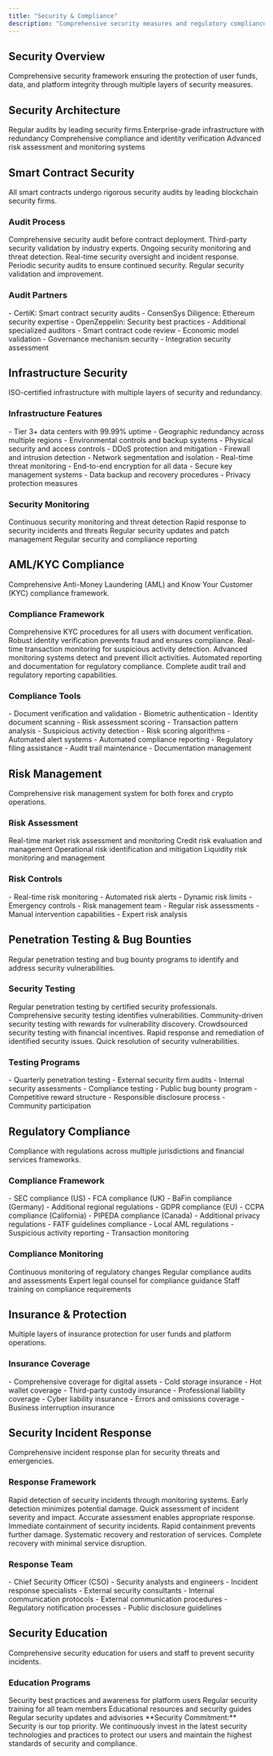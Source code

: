 ```yaml
---
title: "Security & Compliance"
description: "Comprehensive security measures and regulatory compliance framework"
---
```


## Security Overview

<Card title="Institutional-Grade Security" icon="shield-alt" horizontal>
  Comprehensive security framework ensuring the protection of user funds, data,
  and platform integrity through multiple layers of security measures.
</Card>

## Security Architecture

<CardGroup cols={2}>
  <Card title="Smart Contract Audits" icon="code">
    Regular audits by leading security firms
  </Card>
  <Card title="ISO-Grade Infrastructure" icon="server">
    Enterprise-grade infrastructure with redundancy
  </Card>
  <Card title="AML/KYC Modules" icon="user-check">
    Comprehensive compliance and identity verification
  </Card>
  <Card title="Risk Engine" icon="exclamation-triangle">
    Advanced risk assessment and monitoring systems
  </Card>
</CardGroup>

## Smart Contract Security

<Card title="Audited Smart Contracts" icon="search" horizontal>
  All smart contracts undergo rigorous security audits by leading blockchain
  security firms.
</Card>

### Audit Process

<Steps>
  <Step title="Initial Audit">
    Comprehensive security audit before contract deployment.
    <Check>Third-party security validation by industry experts.</Check>
  </Step>

  <Step title="Continuous Monitoring">
    Ongoing security monitoring and threat detection.
    <Check>Real-time security oversight and incident response.</Check>
  </Step>

  <Step title="Regular Re-audits">
    Periodic security audits to ensure continued security.
    <Check>Regular security validation and improvement.</Check>
  </Step>
</Steps>

### Audit Partners

<AccordionGroup>
  <Accordion title="Security Firms" icon="shield-alt">
    - CertiK: Smart contract security audits - ConsenSys Diligence: Ethereum
    security expertise - OpenZeppelin: Security best practices - Additional
    specialized auditors
  </Accordion>

  <Accordion title="Audit Scope" icon="search">
    - Smart contract code review - Economic model validation - Governance
    mechanism security - Integration security assessment
  </Accordion>
</AccordionGroup>

## Infrastructure Security

<Card title="Enterprise-Grade Infrastructure" icon="server" horizontal>
  ISO-certified infrastructure with multiple layers of security and redundancy.
</Card>

### Infrastructure Features

<AccordionGroup>
  <Accordion title="Data Centers" icon="building">
    - Tier 3+ data centers with 99.99% uptime - Geographic redundancy across
    multiple regions - Environmental controls and backup systems - Physical
    security and access controls
  </Accordion>

  <Accordion title="Network Security" icon="network-wired">
    - DDoS protection and mitigation - Firewall and intrusion detection -
    Network segmentation and isolation - Real-time threat monitoring
  </Accordion>

  <Accordion title="Data Protection" icon="lock">
    - End-to-end encryption for all data - Secure key management systems - Data
    backup and recovery procedures - Privacy protection measures
  </Accordion>
</AccordionGroup>

### Security Monitoring

<CardGroup cols={2}>
  <Card title="24/7 Monitoring" icon="eye">
    Continuous security monitoring and threat detection
  </Card>
  <Card title="Incident Response" icon="exclamation-triangle">
    Rapid response to security incidents and threats
  </Card>
  <Card title="Security Updates" icon="sync">
    Regular security updates and patch management
  </Card>
  <Card title="Compliance Reporting" icon="file-alt">
    Regular security and compliance reporting
  </Card>
</CardGroup>

## AML/KYC Compliance

<Card title="Regulatory Compliance" icon="balance-scale" horizontal>
  Comprehensive Anti-Money Laundering (AML) and Know Your Customer (KYC)
  compliance framework.
</Card>

### Compliance Framework

<Steps>
  <Step title="Identity Verification">
    Comprehensive KYC procedures for all users with document verification.
    <Check>
      Robust identity verification prevents fraud and ensures compliance.
    </Check>
  </Step>

  <Step title="Transaction Monitoring">
    Real-time transaction monitoring for suspicious activity detection.
    <Check>
      Advanced monitoring systems detect and prevent illicit activities.
    </Check>
  </Step>

  <Step title="Reporting & Documentation">
    Automated reporting and documentation for regulatory compliance.
    <Check>Complete audit trail and regulatory reporting capabilities.</Check>
  </Step>
</Steps>

### Compliance Tools

<AccordionGroup>
  <Accordion title="KYC Solutions" icon="user-check">
    - Document verification and validation - Biometric authentication - Identity
    document scanning - Risk assessment scoring
  </Accordion>

  <Accordion title="AML Monitoring" icon="search">
    - Transaction pattern analysis - Suspicious activity detection - Risk
    scoring algorithms - Automated alert systems
  </Accordion>

  <Accordion title="Regulatory Reporting" icon="file-text">
    - Automated compliance reporting - Regulatory filing assistance - Audit
    trail maintenance - Documentation management
  </Accordion>
</AccordionGroup>

## Risk Management

<Card title="Advanced Risk Engine" icon="exclamation-triangle" horizontal>
  Comprehensive risk management system for both forex and crypto operations.
</Card>

### Risk Assessment

<CardGroup cols={2}>
  <Card title="Market Risk" icon="chart-line">
    Real-time market risk assessment and monitoring
  </Card>
  <Card title="Credit Risk" icon="user-shield">
    Credit risk evaluation and management
  </Card>
  <Card title="Operational Risk" icon="cogs">
    Operational risk identification and mitigation
  </Card>
  <Card title="Liquidity Risk" icon="water">
    Liquidity risk monitoring and management
  </Card>
</CardGroup>

### Risk Controls

<AccordionGroup>
  <Accordion title="Automated Controls" icon="robot">
    - Real-time risk monitoring - Automated risk alerts - Dynamic risk limits -
    Emergency controls
  </Accordion>

  <Accordion title="Manual Oversight" icon="user">
    - Risk management team - Regular risk assessments - Manual intervention
    capabilities - Expert risk analysis
  </Accordion>
</AccordionGroup>

## Penetration Testing & Bug Bounties

<Card title="Continuous Security Testing" icon="bug" horizontal>
  Regular penetration testing and bug bounty programs to identify and address
  security vulnerabilities.
</Card>

### Security Testing

<Steps>
  <Step title="Penetration Testing">
    Regular penetration testing by certified security professionals.
    <Check>Comprehensive security testing identifies vulnerabilities.</Check>
  </Step>

  <Step title="Bug Bounty Program">
    Community-driven security testing with rewards for vulnerability discovery.
    <Check>Crowdsourced security testing with financial incentives.</Check>
  </Step>

  <Step title="Vulnerability Management">
    Rapid response and remediation of identified security issues.
    <Check>Quick resolution of security vulnerabilities.</Check>
  </Step>
</Steps>

### Testing Programs

<AccordionGroup>
  <Accordion title="Penetration Testing" icon="search">
    - Quarterly penetration testing - External security firm audits - Internal
    security assessments - Compliance testing
  </Accordion>

  <Accordion title="Bug Bounty" icon="gift">
    - Public bug bounty program - Competitive reward structure - Responsible
    disclosure process - Community participation
  </Accordion>
</AccordionGroup>

## Regulatory Compliance

<Card title="Multi-Jurisdictional Compliance" icon="globe" horizontal>
  Compliance with regulations across multiple jurisdictions and financial
  services frameworks.
</Card>

### Compliance Framework

<AccordionGroup>
  <Accordion title="Financial Regulations" icon="balance-scale">
    - SEC compliance (US) - FCA compliance (UK) - BaFin compliance (Germany) -
    Additional regional regulations
  </Accordion>

  <Accordion title="Data Protection" icon="shield-alt">
    - GDPR compliance (EU) - CCPA compliance (California) - PIPEDA compliance
    (Canada) - Additional privacy regulations
  </Accordion>

  <Accordion title="Anti-Money Laundering" icon="search">
    - FATF guidelines compliance - Local AML regulations - Suspicious activity
    reporting - Transaction monitoring
  </Accordion>
</AccordionGroup>

### Compliance Monitoring

<CardGroup cols={2}>
  <Card title="Regulatory Updates" icon="sync">
    Continuous monitoring of regulatory changes
  </Card>
  <Card title="Compliance Audits" icon="search">
    Regular compliance audits and assessments
  </Card>
  <Card title="Legal Counsel" icon="gavel">
    Expert legal counsel for compliance guidance
  </Card>
  <Card title="Training Programs" icon="graduation-cap">
    Staff training on compliance requirements
  </Card>
</CardGroup>

## Insurance & Protection

<Card title="Comprehensive Insurance Coverage" icon="umbrella" horizontal>
  Multiple layers of insurance protection for user funds and platform
  operations.
</Card>

### Insurance Coverage

<AccordionGroup>
  <Accordion title="Digital Asset Insurance" icon="coins">
    - Comprehensive coverage for digital assets - Cold storage insurance - Hot
    wallet coverage - Third-party custody insurance
  </Accordion>

  <Accordion title="Operational Insurance" icon="building">
    - Professional liability coverage - Cyber liability insurance - Errors and
    omissions coverage - Business interruption insurance
  </Accordion>
</AccordionGroup>

## Security Incident Response

<Card title="Rapid Incident Response" icon="exclamation-triangle" horizontal>
  Comprehensive incident response plan for security threats and emergencies.
</Card>

### Response Framework

<Steps>
  <Step title="Detection">
    Rapid detection of security incidents through monitoring systems.
    <Check>Early detection minimizes potential damage.</Check>
  </Step>

  <Step title="Assessment">
    Quick assessment of incident severity and impact.
    <Check>Accurate assessment enables appropriate response.</Check>
  </Step>

  <Step title="Containment">
    Immediate containment of security incidents.
    <Check>Rapid containment prevents further damage.</Check>
  </Step>

  <Step title="Recovery">
    Systematic recovery and restoration of services.
    <Check>Complete recovery with minimal service disruption.</Check>
  </Step>
</Steps>

### Response Team

<AccordionGroup>
  <Accordion title="Security Team" icon="users">
    - Chief Security Officer (CSO) - Security analysts and engineers - Incident
    response specialists - External security consultants
  </Accordion>

  <Accordion title="Communication" icon="comments">
    - Internal communication protocols - External communication procedures -
    Regulatory notification processes - Public disclosure guidelines
  </Accordion>
</AccordionGroup>

## Security Education

<Card title="Security Awareness" icon="graduation-cap" horizontal>
  Comprehensive security education for users and staff to prevent security
  incidents.
</Card>

### Education Programs

<CardGroup cols={2}>
  <Card title="User Education" icon="user">
    Security best practices and awareness for platform users
  </Card>
  <Card title="Staff Training" icon="users">
    Regular security training for all team members
  </Card>
  <Card title="Community Resources" icon="book">
    Educational resources and security guides
  </Card>
  <Card title="Security Updates" icon="bell">
    Regular security updates and advisories
  </Card>
</CardGroup>

<Note>
  **Security Commitment:** Security is our top priority. We continuously invest
  in the latest security technologies and practices to protect our users and
  maintain the highest standards of security and compliance.
</Note>
